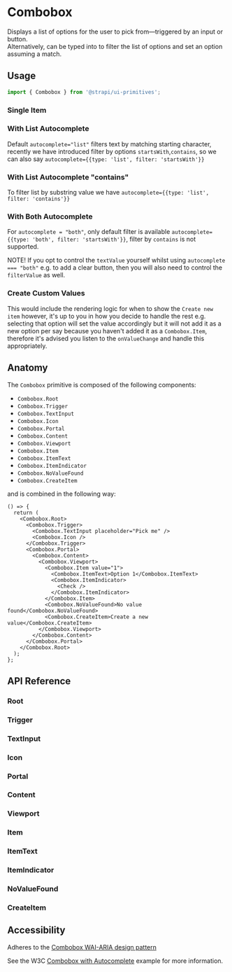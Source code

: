 

<Meta of={ComboboxStories} />

# Combobox

Displays a list of options for the user to pick from—triggered by an input or button. <br /> Alternatively, can be typed
into to filter the list of options and set an option assuming a match.

<ViewSource package="primitives" path="components/Combobox" />

## Usage

```ts
import { Combobox } from '@strapi/ui-primitives';
```

### Single Item

<Canvas of={ComboboxStories.BasicUsage} />

### With List Autocomplete

Default `autocomplete="list"` filters text by matching starting character, recently we have introduced filter by options
`startsWith`,`contains`, so we can also say `autocomplete={{type: 'list', filter: 'startsWith'}}`

<Canvas of={ComboboxStories.ListAutocomplete} />

### With List Autocomplete "contains"

To filter list by substring value we have `autocomplete={{type: 'list', filter: 'contains'}}`

<Canvas of={ComboboxStories.ListContainsAutocomplete} />

### With Both Autocomplete

For `autocomplete = "both"`, only default filter is available `autocomplete={{type: 'both', filter: 'startsWith'}}`,
filter by `contains` is not supported.

NOTE! If you opt to control the `textValue` yourself whilst using `autocomplete === "both"` e.g. to add a clear button,
then you will also need to control the `filterValue` as well.

<Canvas of={ComboboxStories.BothAutocomplete} />

### Create Custom Values

This would include the rendering logic for when to show the `Create new item` however, it's up to you in how you decide
to handle the rest e.g. selecting that option will set the value accordingly but it will not add it as a new option per
say because you haven't added it as a `Combobox.Item`, therefore it's advised you listen to the `onValueChange` and
handle this appropriately.

<Canvas of={ComboboxStories.CreateCustomValues} />

## Anatomy

The `Combobox` primitive is composed of the following components:

- `Combobox.Root`
- `Combobox.Trigger`
- `Combobox.TextInput`
- `Combobox.Icon`
- `Combobox.Portal`
- `Combobox.Content`
- `Combobox.Viewport`
- `Combobox.Item`
- `Combobox.ItemText`
- `Combobox.ItemIndicator`
- `Combobox.NoValueFound`
- `Combobox.CreateItem`

and is combined in the following way:

```tsx
() => {
  return (
    <Combobox.Root>
      <Combobox.Trigger>
        <Combobox.TextInput placeholder="Pick me" />
        <Combobox.Icon />
      </Combobox.Trigger>
      <Combobox.Portal>
        <Combobox.Content>
          <Combobox.Viewport>
            <Combobox.Item value="1">
              <Combobox.ItemText>Option 1</Combobox.ItemText>
              <Combobox.ItemIndicator>
                <Check />
              </Combobox.ItemIndicator>
            </Combobox.Item>
            <Combobox.NoValueFound>No value found</Combobox.NoValueFound>
            <Combobox.CreateItem>Create a new value</Combobox.CreateItem>
          </Combobox.Viewport>
        </Combobox.Content>
      </Combobox.Portal>
    </Combobox.Root>
  );
};
```

## API Reference

### Root

<ArgTypes of={Combobox.Root} />

### Trigger

### TextInput

### Icon

### Portal

<ArgTypes of={Combobox.Portal} />

### Content

### Viewport

### Item

### ItemText

### ItemIndicator

### NoValueFound

### CreateItem

## Accessibility

Adheres to the [Combobox WAI-ARIA design pattern](https://www.w3.org/WAI/ARIA/apg/patterns/combobox/)

See the W3C
[Combobox with Autocomplete](https://www.w3.org/WAI/ARIA/apg/patterns/combobox/examples/combobox-autocomplete-both)
example for more information.
